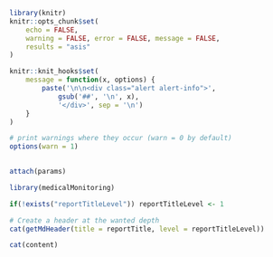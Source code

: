 
<!--- 
This report include a division in the report, i.e. an extra chapter, section, subsection title.

Input parameters:
 
* Report-specific
- reportTitle: string with report title
- reportTitleLevel (optional): integer with level of the report title, 1 for chapter, 2 for section, ...
- content (optional): text with content to include in this report
-->


```r

library(knitr)
knitr::opts_chunk$set(
	echo = FALSE, 
	warning = FALSE, error = FALSE, message = FALSE, 
	results = "asis"
)

knitr::knit_hooks$set(
	message = function(x, options) {
		paste('\n\n<div class="alert alert-info">',
			gsub('##', '\n', x),
			'</div>', sep = '\n')
	}
)

# print warnings where they occur (warn = 0 by default)
options(warn = 1)
	
```

```r

attach(params)

```

```r

library(medicalMonitoring)

```

```r

if(!exists("reportTitleLevel"))	reportTitleLevel <- 1

# Create a header at the wanted depth
cat(getMdHeader(title = reportTitle, level = reportTitleLevel))

```

```r

cat(content)

```